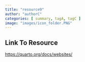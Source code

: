```yaml
---
title: "resource9"
author: "authorC"
categories: [ summary, tagA, tagC ]
image: "images/icon_folder.PNG"
---
```


## Link To Resource

<a target="_blank" href="https://quarto.org/docs/websites/">https://quarto.org/docs/websites/</a>
